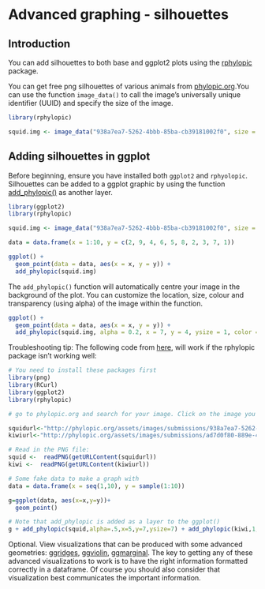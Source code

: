 # Advanced graphing - silhouettes {#silhouettes}

## Introduction

You can add silhouettes to both base and ggplot2 plots using the [rphylopic](https://cran.r-project.org/web/packages/rphylopic/readme/README.html) package.

You can get free png silhouettes of various animals from [phylopic.org](http://phylopic.org).You can use the function `image_data()` to call the image's universally unique identifier (UUID) and specify the size of the image.

```r
library(rphylopic)

squid.img <- image_data("938a7ea7-5262-4bbb-85ba-cb39181002f0", size = "512")[[1]]
```

## Adding silhouettes in ggplot

Before beginning, ensure you have installed both `ggplot2` and `rphyolopic`. Silhouettes can be added to a ggplot graphic by using the function [add_phylopic()](https://www.rdocumentation.org/packages/rphylopic/versions/0.3.0/topics/add_phylopic) as another layer.

```r
library(ggplot2)
library(rphylopic)

squid.img <- image_data("938a7ea7-5262-4bbb-85ba-cb39181002f0", size = "512")[[1]]

data = data.frame(x = 1:10, y = c(2, 9, 4, 6, 5, 8, 2, 3, 7, 1))

ggplot() + 
  geom_point(data = data, aes(x = x, y = y)) + 
  add_phylopic(squid.img)
```

The `add_phylopic()` function will automatically centre your image in the background of the plot. You can customize the location, size, colour and transparency (using alpha) of the image within the function. 

```r
ggplot() + 
  geom_point(data = data, aes(x = x, y = y)) + 
  add_phylopic(squid.img, alpha = 0.2, x = 7, y = 4, ysize = 1, color = "blue")
```

Troubleshooting tip: The following code from [here](https://scrogster.wordpress.com/2014/06/02/adding-phylopic-org-silhouettes-to-r-plots/), will work if the rphylopic package isn’t working well:

```r
# You need to install these packages first
library(png)
library(RCurl)
library(ggplot2)
library(rphylopic)

# go to phylopic.org and search for your image. Click on the image you want (twice) # and the url should be similar to as below:

squidurl<-"http://phylopic.org/assets/images/submissions/938a7ea7-5262-4bbb-85ba-cb39181002f0.512.png"
kiwiurl<-"http://phylopic.org/assets/images/submissions/ad7d0f80-889e-4dba-a89d-c864f2f48184.512.png"

# Read in the PNG file:
squid <-  readPNG(getURLContent(squidurl))
kiwi <-  readPNG(getURLContent(kiwiurl))

# Some fake data to make a graph with
data = data.frame(x = seq(1,10), y = sample(1:10))

g=ggplot(data, aes(x=x,y=y))+
  geom_point()

# Note that add_phylopic is added as a layer to the ggplot()
g + add_phylopic(squid,alpha=.5,x=5,y=7,ysize=7) + add_phylopic(kiwi,1,3,4,2)
```

Optional. View visualizations that can be produced with some advanced geometries: [ggridges](https://cran.r-project.org/web/packages/ggridges/vignettes/gallery.html), [ggviolin](https://rpkgs.datanovia.com/ggpubr/reference/ggviolin.html), [ggmarginal](https://r-graph-gallery.com/277-marginal-histogram-for-ggplot2.html). The key to getting any of these advanced visualizations to work is to have the right information formatted correctly in a dataframe. Of course you should also consider that visualization best communicates the important information.
